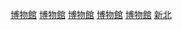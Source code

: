 {{commons category|Museums in New Taipei}}
{{臺灣行政區劃分類導航|博物館}}
[[Category:新北市建築物|博物館]]
[[Category:新北市藝文場所|博物館]]
[[Category:新北市旅遊景點|博物館]]
[[Category:新北市教育|博物館]]
[[Category:新北市文化|博物館]]
[[Category:台灣各城市博物館|新北]]